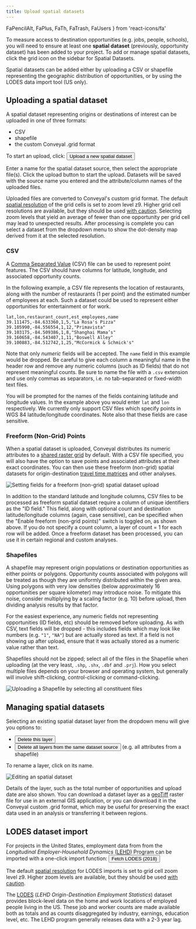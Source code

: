 ```yaml
---
title: Upload spatial datasets
---
```


  FaPencilAlt,
  FaPlus,
  FaTh,
  FaTrash,
  FaUsers
} from 'react-icons/fa'


To measure access to destination opportunities (e.g. jobs, people, schools), you will need to ensure at least one **spatial dataset** (previously, opportunity dataset) has been added to your project. To add or manage spatial datasets, click the grid icon on the sidebar for <FaTh /> Spatial Datasets.

Spatial datasets can be added either by uploading a CSV or shapefile representing the geographic distribution of opportunities, or by using the LODES data import tool (US only).

## Uploading a spatial dataset

A spatial dataset representing origins or destinations of interest can be uploaded in one of three formats:

- CSV
- shapefile
- the custom Conveyal .grid format

To start an upload, click: <Button variantColor='green'><FaPlus /> Upload a new spatial dataset</Button>

Enter a name for the spatial dataset source, then select the appropriate file(s). Click the upload button to start the upload. Datasets will be saved with the source name you entered and the attribute/column names of the uploaded files.

Uploaded files are converted to Conveyal's custom grid format. The default [spatial resolution](/analysis/methodology#spatial-resolution) of the grid cells is set to zoom level z9. Higher grid cell resolutions are available, but they should be used [with caution](/analysis/methodology#zoom-levels). Selecting zoom levels that yield an average of fewer than one opportunity per grid cell may lead to unexpected results. After processing is complete you can select a dataset from the dropdown menu to show the dot-density map derived from it at the selected resolution.

### CSV

A [Comma Separated Value](https://en.wikipedia.org/wiki/Comma-separated_values) (CSV) file can be used to represent point features. The CSV should have columns for latitude, longitude, and associated opportunity counts.

In the following example, a CSV file represents the location of restaurants, along with the number of restaurants (1 per point) and the estimated number of employees at each. Such a dataset could be used to represent either opportunities for entertainment or for work.

```csv
lat,lon,restaurant_count,est_employees,name
39.111475,-84.633360,1,5,"La Rosa's Pizza"
39.105990,-84.556554,1,12,"Primavista"
39.103175,-84.509386,1,8,"Shanghai Mama’s"
39.160658,-84.543407,1,11,"Boswell Alley"
39.100883,-84.512742,1,25,"McCormick & Schmick's"
```

Note that only _numeric_ fields will be accepted. The `name` field in this example would be dropped. Be careful to give each column a meaningful name in the header row and remove any numeric columns (such as ID fields) that do not represent meaningful counts. Be sure to name the file with a `.csv` extension and use only commas as separators, i.e. no tab-separated or fixed-width text files.

You will be prompted for the names of the fields containing latitude and longitude values. In the example above you would enter `lat` and `lon` respectively. We currently only support CSV files which specify points in WGS 84 latitude/longitude coordinates. Note also that these fields are case sensitive.

### Freeform (Non-Grid) Points

When a spatial dataset is uploaded, Conveyal distributes its numeric attributes to a [shared raster grid](/analysis/methodology#spatial-resolution) by default. With a CSV file specified, you will also have the option to save points and associated attributes at their exact coordinates. You can then use these freeform (non-grid) spatial datasets for origin-destination [travel time matrices](/guides/compute-freeform#travel-time-matrix) and other analyses.

<Image
  src='/img/upload-freeform.png'
  alt='Setting fields for a freeform (non-grid) spatial dataset upload'
/>

In addition to the standard latitude and longitude columns, CSV files to be processed as freeform spatial dataset require a column of unique identifiers as the "ID field." This field, along with optional count and destination latitude/longitude columns (again, case sensitive), can be specified when the "Enable freeform (non-grid points)" switch is toggled on, as shown above. If you do not specify a count column, a layer of count = 1 for each row will be added. Once a freeform dataset has been processed, you can use it in certain regional and custom analyses.

### Shapefiles

A shapefile may represent origin populations or destination opportunities as either points or polygons. Opportunity counts associated with polygons will be treated as though they are uniformly distributed within the given area. Using polygons with very low densities (below approximately 16 opportunities per square kilometer) may introduce noise. To mitigate this noise, consider multiplying by a scaling factor (e.g. 10) before upload, then dividing analysis results by that factor.

For the easiest experience, any numeric fields not representing opportunities (ID fields, etc) should be removed before uploading. As with CSV, text fields will be dropped - this includes fields which may look like numbers (e.g. `"1"`, `"NA"`) but are actually stored as text. If a field is not showing up after upload, ensure that it was actually stored as a numeric value rather than text.

Shapefiles should not be zipped; select all of the files in the Shapefile when uploading (at the very least, `.shp`, `.shx`, `.dbf` and `.prj`). How you select multiple files depends on your browser and operating system, but generally will involve shift-clicking, control-clicking or command-clicking.

<Image
  src='/img/upload-shapefile.png'
  alt='Uploading a Shapefile by selecting all constituent files'
/>

## Managing spatial datasets

Selecting an existing spatial dataset layer from the dropdown menu will give you options to:

* <Button variantColor='red' variant='outline'><FaTrash /> Delete this layer</Button>
* <Button variantColor='red' variant='outline'><FaTrash /> Delete all layers from the same dataset source</Button> (e.g. all attributes from a shapefile)

To rename a layer, click on its name.

<Image
  src='/img/opportunity-dataset-detail.png'
  alt='Editing an spatial dataset'
/>

Details of the layer, such as the total number of opportunities and upload date are also shown. You can download a dataset layer as a [geoTiff](https://en.wikipedia.org/wiki/GeoTIFF) raster file for use in an external GIS application, or you can download it in the Conveyal custom .grid format, which may be useful for preserving the exact data used in an analysis or transferring it between regions.

## LODES dataset import

For projects in the United States, employment data from from the _Longitudinal Employer-Household Dynamics_ ([LEHD](https://lehd.ces.census.gov/)) Program can be imported with a one-click import function: <Button variantColor='cyan'><FaUsers /> Fetch LODES (2018)</Button>

The default [spatial resolution](/analysis/methodology#spatial-resolution) for LODES imports is set to grid cell zoom level z9. Higher zoom levels are available, but they should be used [with caution](/analysis/methodology#zoom-levels).

The [LODES](https://lehd.ces.census.gov/data/#lodes) (_LEHD Origin-Destination Employment Statistics_) dataset provides block-level data on the home and work locations of employed people living in the US. These job and worker counts are made available both as totals and as counts disaggregated by industry, earnings, education level, etc. The LEHD program generally releases data with a 2-3 year lag.


